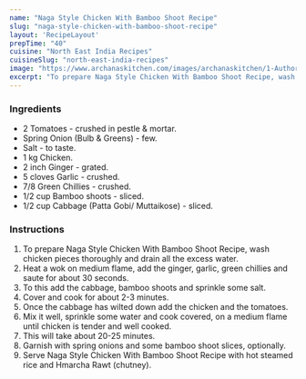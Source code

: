 ---
name: "Naga Style Chicken With Bamboo Shoot Recipe"
slug: "naga-style-chicken-with-bamboo-shoot-recipe"
layout: 'RecipeLayout'
prepTime: "40"
cuisine: "North East India Recipes"
cuisineSlug: "north-east-india-recipes"
image: "https://www.archanaskitchen.com/images/archanaskitchen/1-Author/usashis-gmail.com/Naga_style_Chicken_with_Bamboo_shoot_recipe.jpg"
excerpt: "To prepare Naga Style Chicken With Bamboo Shoot Recipe, wash chicken pieces thoroughly and drain all the excess water"
---

### Ingredients

- 2 Tomatoes - crushed in pestle & mortar.
- Spring Onion (Bulb & Greens) - few.
- Salt - to taste.
- 1 kg Chicken.
- 2 inch Ginger - grated.
- 5 cloves Garlic - crushed.
- 7/8 Green Chillies - crushed.
- 1/2 cup Bamboo shoots - sliced.
- 1/2 cup Cabbage (Patta Gobi/ Muttaikose) - sliced.

### Instructions

1. To prepare Naga Style Chicken With Bamboo Shoot Recipe, wash chicken pieces thoroughly and drain all the excess water.
1. Heat a wok on medium flame, add the ginger, garlic, green chillies and saute for about 30 seconds.
1. To this add the cabbage, bamboo shoots and sprinkle some salt.
1. Cover and cook for about 2-3 minutes.
1. Once the cabbage has wilted down add the chicken and the tomatoes.
1. Mix it well, sprinkle some water and cook covered, on a medium flame until chicken is tender and well cooked.
1. This will take about 20-25 minutes.
1. Garnish with spring onions and some bamboo shoot slices, optionally.
1. Serve Naga Style Chicken With Bamboo Shoot Recipe with hot steamed rice and Hmarcha Rawt (chutney).
